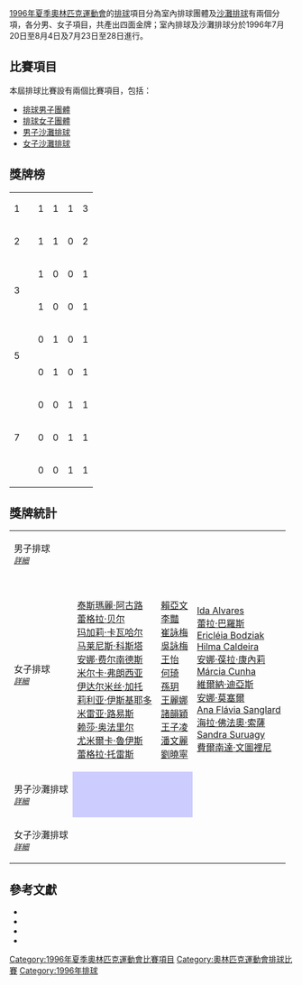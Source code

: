 {{noteTA|G1=Sports}}
[[1996年夏季奧林匹克運動會|1996年夏季奧林匹克運動會]]的[[排球|排球]]項目分為室內排球團體及[[沙灘排球|沙灘排球]]有兩個分項，各分男、女子項目，共產出四面金牌；室內排球及沙灘排球分於1996年7月20日至8月4日及7月23日至28日進行。

== 比賽項目 ==
本屆排球比賽設有兩個比賽項目，包括：
* [[1996年夏季奧林匹克運動會男子排球比賽|排球男子團體]]
* [[1996年夏季奧林匹克運動會女子排球比賽|排球女子團體]]
* [[1996年夏季奧林匹克運動會男子沙灘排球比賽|男子沙灘排球]]
* [[1996年夏季奧林匹克運動會女子沙灘排球比賽|女子沙灘排球]]

== 獎牌榜 ==
{| {{RankedMedalTable}}
|-
| 1
| align=left | {{flagIOC|BRA|1996年夏季}} || 1 || 1 || 1 || 3
|-style="background:#ccccff"
| 2
| align=left | {{flagIOC|USA|1996年夏季}} || 1 || 1 || 0 || 2
|-
| rowspan=2 | 3
| align=left | {{flagIOC|NED|1996年夏季}} || 1 || 0 || 0 || 1
|-
| align=left | {{flagIOC|CUB|1996年夏季}} || 1 || 0 || 0 || 1
|-
| rowspan=2 | 5
| align=left | {{flagIOC|CHN|1996年夏季}} || 0 || 1 || 0 || 1
|-
| align=left | {{flagIOC|ITA|1996年夏季}} || 0 || 1 || 0 || 1
|-
| rowspan=3 | 7
| align=left | {{flagIOC|AUS|1996年夏季}} || 0 || 0 || 1 || 1
|-
| align=left | {{flagIOC|CAN|1996年夏季}} || 0 || 0 || 1 || 1
|-
| align=left | {{flagIOC|YUG|1996年夏季}} || 0 || 0 || 1 || 1
|}

== 獎牌統計 ==
{| {{MedalistTable|type=項目}}
|-
| 男子排球<br /><span style="font-size:smaller;">''[[1996年夏季奧林匹克運動會男子排球比賽|詳細]]''</span>
| {{flagIOCteam|NED|1996年夏季}}
| {{flagIOCteam|ITA|1996年夏季}}
| {{flagIOCteam|YUG|1996年夏季}}
|-
| 女子排球<br /><span style="font-size:smaller;">''[[1996年夏季奧林匹克運動會女子排球比賽|詳細]]''</span>
| {{flagIOCteam|CUB|1996年夏季}}<br />[[泰斯瑪麗·阿古路|泰斯瑪麗·阿古路]]<br />[[蕾格拉·贝尔|蕾格拉·贝尔]]<br />[[玛加莉·卡瓦哈尔|玛加莉·卡瓦哈尔]]<br />[[马莱尼斯·科斯塔|马莱尼斯·科斯塔]]<br />[[安娜·费尔南德斯|安娜·费尔南德斯]]<br />[[米尔卡·弗朗西亚|米尔卡·弗朗西亚]]<br />[[伊达尔米丝·加托|伊达尔米丝·加托]]<br />[[莉利亚·伊斯基耶多|莉利亚·伊斯基耶多]]<br />[[米雷亚·路易斯|米雷亚·路易斯]]<br />[[赖莎·奥法里尔|赖莎·奥法里尔]]<br />[[尤米爾卡·魯伊斯|尤米爾卡·魯伊斯]]<br />[[蕾格拉·托雷斯|蕾格拉·托雷斯]]
| {{flagIOCteam|CHN|1996年夏季}}<br />[[賴亞文|賴亞文]]<br />[[李豔|李豔]]<br />[[崔詠梅|崔詠梅]]<br />[[吳詠梅|吳詠梅]]<br />[[王怡_(排球运动员)|王怡]]<br />[[何琦|何琦]]<br />[[孫玥|孫玥]]<br />[[王麗娜|王麗娜]]<br />[[諸韻穎|諸韻穎]]<br />[[王子凌|王子凌]]<br />[[潘文麗|潘文麗]]<br />[[劉曉寧|劉曉寧]]
| {{flagIOCteam|BRA|1996年夏季}}<br />[[Ida_Alvares|Ida Alvares]]<br />[[蕾拉·巴羅斯|蕾拉·巴羅斯]]<br />[[Ericléia_Bodziak|Ericléia Bodziak]]<br />[[Hilma_Caldeira|Hilma Caldeira]]<br />[[安娜·葆拉·康內莉|安娜·葆拉·康內莉]]<br />[[Márcia_Cunha|Márcia Cunha]]<br />[[維爾納·迪亞斯|維爾納·迪亞斯]]<br />[[安娜·莫塞爾|安娜·莫塞爾]]<br />[[Ana_Flávia_Sanglard|Ana Flávia Sanglard]]<br />[[海拉·佛法奧·索薩|海拉·佛法奧·索薩]]<br />[[Sandra_Suruagy|Sandra Suruagy]]<br />[[費爾南達·文圖裡尼|費爾南達·文圖裡尼]]
|-
| 男子沙灘排球<br /><span style="font-size:smaller;">''[[1996年夏季奧林匹克運動會男子沙灘排球比賽|詳細]]''</span>
| style="background:#ccccff" | {{flagIOCathlete|{{Link-en|卡奇基·拉伊|Karch Kiraly}}、{{Link-en|肯特·斯特弗斯|Kent Steffes}}|USA|1996年夏季}} 
| style="background:#ccccff" | {{flagIOCathlete|{{Link-en|邁克爾·多德|Michael Dodd}}、{{Link-en|邁克·惠特馬什|Mike Whitmarsh}}|USA|1996年夏季}} 
| {{flagIOCathlete|{{Link-en|約翰·查特|John Child}}、{{Link-en|馬克·克斯|Mark Heese}}|CAN|1996年夏季}} 
|-
| 女子沙灘排球<br /><span style="font-size:smaller;">''[[1996年夏季奧林匹克運動會女子沙灘排球比賽|詳細]]''</span>
| {{flagIOCathlete|{{Link-en|傑基·席爾瓦|Jackie Silva}}、{{Link-en|桑德拉·皮雷斯|Sandra Pires}}|BRA|1996年夏季}}    
| {{flagIOCathlete|{{Link-en|莫妮卡·羅德里格斯|Mônica Rodrigues}}、{{Link-en|阿德里安娜·塞繆爾|Adriana Samuel}}|BRA|1996年夏季}}
| {{flagIOCathlete|[[納塔利·庫克|納塔利·庫克]]、{{Link-en|凱里·朴哈斯|Kerri Pottharst}}|AUS|1996年夏季}}
|}

== 參考文獻 ==
<div class="references-small">
* {{en}}{{cite web |title=Men Volleyball Olympic Games 1996 Atlanta (USA) - 21.07-04.08 Winner Netherlands |publisher=todor66.com |date=2010年3月6日 |accessdate=2010年7月6日 |url=http://www.todor66.com/volleyball/Olympics/Men_1996.html |archive-date=2020年11月29日 |archive-url=https://web.archive.org/web/20201129102810/http://www.todor66.com/volleyball/Olympics/Men_1996.html |dead-url=no }}
* {{en}}{{cite web |title=Women Volleyball Olympic Games 1996 Atlanta (USA) - 20.07 - 03.08 Winner Cuba |publisher=todor66.com |date=2010年3月6日 |accessdate=2010年7月6日 |url=http://www.todor66.com/volleyball/Olympics/Women_1996.html |archive-date=2020年2月12日 |archive-url=https://web.archive.org/web/20200212045246/http://www.todor66.com/volleyball/Olympics/Women_1996.html |dead-url=no }}
* {{en}}{{cite web |title=1996 Olympic Beach Volleyball - RESULTS |publisher=Volleyball.ORG |accessdate=2010年7月6日 |url=http://www.volleyball.org/olympics/results_beach_men.html |archive-url=https://web.archive.org/web/20100714151503/http://www.volleyball.org/olympics/results_beach_men.html |archive-date=2010年7月14日 |dead-url=yes }}
* {{en}}{{cite web |title=Olympic Beach Volleyball - RESULTS |publisher=Volleyball.ORG |accessdate=2010年7月6日 |url=http://www.volleyball.org/olympics/results_beach_women.html |archive-url=https://web.archive.org/web/20100714151552/http://www.volleyball.org/olympics/results_beach_women.html |archive-date=2010年7月14日 |dead-url=yes }}
</div>

{{1996年夏季奥林匹克运动会比赛项目}}
{{奥林匹克运动会排球比赛}}

[[Category:1996年夏季奧林匹克運動會比賽項目|Category:1996年夏季奧林匹克運動會比賽項目]]
[[Category:奧林匹克運動會排球比賽|Category:奧林匹克運動會排球比賽]]
[[Category:1996年排球|Category:1996年排球]]